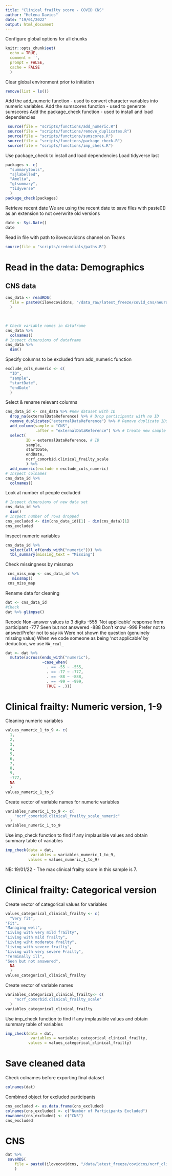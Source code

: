 ```yaml
---
title: "Clinical frailty score - COVID CNS"
author: "Helena Davies"
date: "19/01/2022"
output: html_document
---
```


Configure global options for all chunks
```r
knitr::opts_chunk$set(
  echo = TRUE,
  comment = '',
  prompt = FALSE,
  cache = FALSE
  )
```

Clear global environment prior to initiation
```r
remove(list = ls())
```

Add the add_numeric function - used to convert character variables into numeric variables.
Add the sumscores function - used to generate sumscores
Add the package_check function - used to install and load dependencies
```r
 source(file = "scripts/functions/add_numeric.R")
 source(file = "scripts/functions/remove_duplicates.R")
 source(file = "scripts/functions/sumscores.R")
 source(file = "scripts/functions/package_check.R")
 source(file = "scripts/functions/imp_check.R")
```

Use package_check to install and load dependencies
Load tidyverse last
```r
packages <- c(
  "summarytools", 
  "sjlabelled", 
  "Amelia", 
  "gtsummary", 
  "tidyverse"
  )
package_check(packages)
```

Retrieve recent date
We are using the recent date to save files with paste0() as an extension to not overwrite old versions
```r
date <- Sys.Date()
date
```

Read in file with path to ilovecovidcns channel on Teams
```r
source(file = "scripts/credentials/paths.R")
```

# Read in the data: Demographics
## CNS data
```r
cns_data <- readRDS(
  file = paste0(ilovecovidcns, "/data_raw/latest_freeze/covid_cns/neuro_case_report/ncrf_comorbid_covid_cns.rds")
  )


  
# Check variable names in dataframe
cns_data %>%
  colnames()
# Inspect dimensions of dataframe 
cns_data %>%
  dim()
```

Specify columns to be excluded from add_numeric function
```r
exclude_cols_numeric <- c(
  "ID",
  "sample",
  "startDate",
  "endDate"
  )
```

Select & rename relevant columns
```r
cns_data_id <- cns_data %>% #new dataset with ID
  drop_na(externalDataReference) %>% # Drop participants with no ID
  remove_duplicates("externalDataReference") %>% # Remove duplicate IDs
  add_column(sample = "CNS", 
             .after = "externalDataReference") %>% # Create new sample column
  select(
         ID = externalDataReference, # ID
         sample,
         startDate,
         endDate,
         ncrf_comorbid.clinical_frailty_scale
         ) %>%
  add_numeric(exclude = exclude_cols_numeric)
# Inspect colnames
cns_data_id %>%
  colnames()
```

Look at number of people excluded
```r
# Inspect dimensions of new data set
cns_data_id %>%
  dim()
# Inspect number of rows dropped
cns_excluded <- dim(cns_data_id)[1] - dim(cns_data)[1]
cns_excluded
```

Inspect numeric variables
```r
cns_data_id %>%
  select(all_of(ends_with("numeric"))) %>%
  tbl_summary(missing_text = "Missing")
```

Check missingness by missmap
```r
 cns_miss_map <- cns_data_id %>% 
   missmap()
 cns_miss_map
```

Rename data for cleaning
```r
dat <- cns_data_id
#Check
dat %>% glimpse()
```

Recode Non-answer values to 3 digits
-555 'Not applicable' response from participant
-777 Seen but not answered
-888 Don't know
-999 Prefer not to answer/Prefer not to say
`NA` Were not shown the question (genuinely missing value)
When we code someone as being 'not applicable' by deduction, we use `NA_real_`
```r
dat <- dat %>%
  mutate(across(ends_with("numeric"),
                ~case_when(
                  . == -55 ~ -555,
                  . == -77 ~ -777,
                  . == -88 ~ -888,
                  . == -99 ~ -999,
                  TRUE ~ .)))
```

# Clinical frailty: Numeric version, 1-9 
Cleaning numeric variables
```r
values_numeric_1_to_9 <- c(
  1,
  2,
  3,
  4,
  5,
  6,
  7,
  8,
  9,
  -777,
  NA
  )
values_numeric_1_to_9
```

Create vector of variable names for numeric variables
```r
variables_numeric_1_to_9 <- c(
    "ncrf_comorbid.clinical_frailty_scale_numeric"
  )
variables_numeric_1_to_9
```

Use imp_check function to find if any implausible values and obtain summary table of variables
```r
imp_check(data = dat,
           variables = variables_numeric_1_to_9,
          values = values_numeric_1_to_9)
```
NB: 19/01/22 - The max clinical frailty score in this sample is 7.

# Clinical frailty: Categorical version
Create vector of categorical values for variables
```r
values_categorical_clinical_frailty <- c(
  "Very fit",
"Fit",
"Managing well",
"Living with very mild frailty",
"Living with mild frailty",
"Living wiht moderate frailty",
"Living with severe frailty",
"Living with very severe Frailty",
"Terminally ill",
"Seen but not answered",
  NA
  )
values_categorical_clinical_frailty
```

Create vector of variable names
```r
variables_categorical_clinical_frailty<- c(
    "ncrf_comorbid.clinical_frailty_scale"
  )
variables_categorical_clinical_frailty
```

Use imp_check function to find if any implausible values and obtain summary table of variables
```r
imp_check(data = dat,
           variables = variables_categorical_clinical_frailty,
          values = values_categorical_clinical_frailty)
```

# Save cleaned data
Check colnames before exporting final dataset
```r
colnames(dat)
```

Combined object for excluded participants
```r
cns_excluded <- as.data.frame(cns_excluded)
colnames(cns_excluded) <- c("Number of Participants Excluded")
rownames(cns_excluded) <- c("CNS")
cns_excluded
```

# CNS
```r
dat %>% 
 saveRDS(
    file = paste0(ilovecovidcns, "/data/latest_freeze/covidcns/ncrf_clinical_frailty_clean.rds")
    )
```
